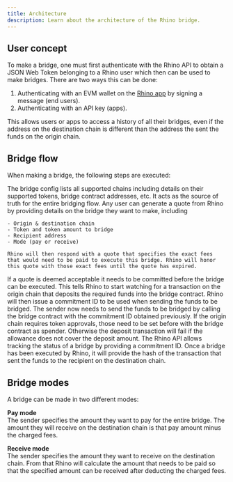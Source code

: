 ```yaml
---
title: Architecture
description: Learn about the architecture of the Rhino bridge.
---
```


## User concept

To make a bridge, one must first authenticate with the Rhino API to obtain a JSON Web Token belonging to a Rhino user which then can be used to make bridges. There are two ways this can be done:
1. Authenticating with an EVM wallet on the [Rhino app](https://app.rhino.fi/) by signing a message (end users).
2. Authenticating with an API key (apps).

This allows users or apps to access a history of all their bridges, even if the address on the destination chain is different than the address the sent the funds on the origin chain.

## Bridge flow

When making a bridge, the following steps are executed:

<Steps>
  <Step title="Fetching the bridge config">
    The bridge config lists all supported chains including details on their supported tokens, bridge contract addresses, etc. It acts as the source of truth for the entire bridging flow.
  </Step>
  <Step title="Generating a quote">
    Any user can generate a quote from Rhino by providing details on the bridge they want to make, including

    - Origin & destination chain
    - Token and token amount to bridge
    - Recipient address
    - Mode (pay or receive)

    Rhino will then respond with a quote that specifies the exact fees that would need to be paid to execute this bridge. Rhino will honor this quote with those exact fees until the quote has expired.
  </Step>
  <Step title="Committing a quote">
    If a quote is deemed acceptable it needs to be committed before the bridge can be executed. This tells Rhino to start watching for a transaction on the origin chain that deposits the required funds into the bridge contract. Rhino will then  issue a commitment ID to be used when sending the funds to be bridged.
  </Step>
  <Step title="Executing the bridge transaction">
    The sender now needs to send the funds to be bridged by calling the bridge contract with the commitment ID obtained previously.
    <Note>
      If the origin chain requires token approvals, those need to be set before with the bridge contract as spender. Otherwise the deposit transaction will fail if the allowance does not cover the deposit amount.
    </Note>
  </Step>
  <Step title="Waiting for completion">
    The Rhino API allows tracking the status of a bridge by providing a commitment ID. Once a bridge has been executed by Rhino, it will provide the hash of the transaction that sent the funds to the recipient on the destination chain.
  </Step>
</Steps>

## Bridge modes

A bridge can be made in two different modes:

**Pay mode**  
The sender specifies the amount they want to pay for the entire bridge. The amount they will receive on the destination chain is that pay amount minus the charged fees.

**Receive mode**  
The sender specifies the amount they want to receive on the destination chain. From that Rhino will calculate the amount that needs to be paid so that the specified amount can be received after deducting the charged fees.
